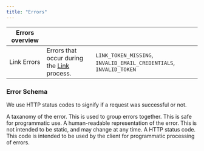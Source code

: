 ```yaml
---
title: "Errors"
---
```


| Errors overview |                                                                               |                                                                    |
| --------------- | ----------------------------------------------------------------------------- | ------------------------------------------------------------------ |
| Link Errors     | Errors that occur during the [Link](/wearables/vital-link/link_flow) process. | `LINK_TOKEN_MISSING`, `INVALID_EMAIL_CREDENTIALS`, `INVALID_TOKEN` |

### Error Schema

We use HTTP status codes to signify if a request was successful or not.

<ResponseField name="error_type" type="string">
  A taxanomy of the error. This is used to group errors together. This is safe
  for programmatic use.
</ResponseField>

<ResponseField name="error_message" type="string">
  A human-readable representation of the error. This is not intended to be
  static, and may change at any time.
</ResponseField>

<ResponseField name="error_code" type="integer">
  A HTTP status code. This code is intended to be used by the client for
  programmatic processing of errors.
</ResponseField>
